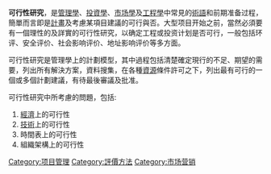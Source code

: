 {{Multiple issues|
{{Expand language|en}}
{{Unreferenced|time=2020-12-25T05:41:45+00:00}}
}}
'''可行性研究'''，是[[管理學|管理學]]、[[投資學|投資學]]、[[市场學|市场學]]及[[工程學|工程學]]中常見的[[術語|術語]]和前期准备过程，簡單而言即是[[計畫|計畫]]及考慮某項目建議的可行與否。大型项目开始之前，當然必須要有一個理性的及詳實的可行性研究，以确定工程或投资计划是否可行，一般包括环评、安全评价、社会影响评价、地址影响评价等多方面。

可行性研究是管理學上的計劃模型，其中過程包括清楚確定現行的不足、期望的需要，列出所有解決方案，資料搜集，在各種[[資源|資源]]條件許可之下，列出最有可行的一個或多個計劃建議，有待最後審議及批准。

可行性研究中所考慮的問題，包括:
# [[經濟|經濟]]上的可行性
# [[技術|技術]]上的可行性
# 時間表上的可行性
# 組織架構上的可行性
{{commons category|Feasibility studies}}

[[Category:项目管理|Category:项目管理]]
[[Category:評價方法|Category:評價方法]]
[[Category:市场营销|Category:市场营销]]


{{Marketing-stub}}
